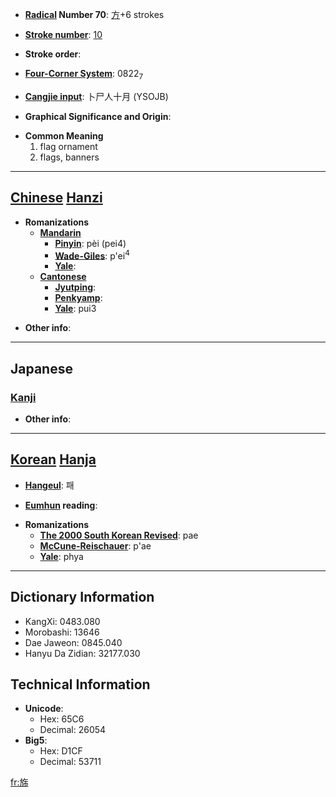* '''[[Wiktionary:Chinese radical index| Radical]] Number 70''': [[Wiktionary:Chinese radical index 方|方]]+6 strokes

* '''[[Wiktionary:Chinese total strokes index|Stroke number]]''': [[Wiktionary:Chinese total strokes index 10|10]]

* '''Stroke order''': 

* '''[[Wiktionary:Chinese four corner index|Four-Corner System]]''': 0822<sub>7</sub>

* '''[[Wiktionary:Chinese Cangjie index|Cangjie input]]''': 卜尸人十月 (YSOJB)

* '''Graphical Significance and Origin''': 

* '''Common Meaning'''
*#flag ornament
*# flags, banners


----

== [[Chinese]] [[Hanzi]] ==

* '''Romanizations'''
** '''[[Mandarin]]'''
*** '''[[Pinyin]]''': pèi (pei4)
*** '''[[Wade-Giles]]''': p'ei<sup>4</sup>
*** '''[[Yale]]''': 
** '''[[Cantonese]]'''
*** '''[[Jyutping]]''':
*** '''[[Penkyamp]]''': 
*** '''[[Yale]]''': pui3

* '''Other info''': 

----

==Japanese==
===[[Kanji]]===
{{kanji|on readings=[[はい]] (hai)|kun readings=[[はた]] (hata)}}

* '''Other info''':  

----

== [[Korean]] [[Hanja]] ==

* '''[[Hangeul]]''': 패

* '''[[Eumhun]] reading''': 

* '''Romanizations'''
** '''[[The 2000 South Korean Revised Romanization|The 2000 South Korean Revised]]''': pae
** '''[[McCune-Reischauer]]''': p'ae
** '''[[Yale]]''': phya

----

== Dictionary Information ==

* KangXi: 0483.080
* Morobashi: 13646
* Dae Jaweon: 0845.040
* Hanyu Da Zidian: 32177.030

== Technical Information ==

* '''Unicode''':
** Hex: 65C6
** Decimal: 26054
* '''Big5''':
** Hex: D1CF
** Decimal: 53711

[[fr:旆]]